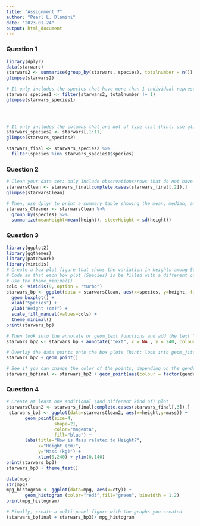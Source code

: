 ```yaml
---
title: "Assignment 7"
author: "Pearl L. Dlamini"
date: "2023-01-24"
output: html_document
---
```

### Question 1
```r
library(dplyr)
data(starwars)
starwars2 <- summarise(group_by(starwars, species), totalnumber = n())
glimpse(starwars2)

# It only includes the species that have more than 1 individual represented in the data set. 
starwars_species1 <- filter(starwars2, totalnumber != 1)
glimpse(starwars_species1)


  

# It only includes the columns that are not of type list (hint: use glimpse to check)
starwars_species2 <- starwars[,1:11]
glimpse(starwars_species2)

starwars_final <- starwars_species2 %>%
  filter(species %in% starwars_species1$species)
```
### Question 2
```r
# Clean your data set: only include observations/rows that do not have an NA in the height column
starwarsClean <- starwars_final[complete.cases(starwars_final[,2]),]
glimpse(starwarsClean)

# Then, use dplyr to print a summary table showing the mean, median, and standard deviation of height for each species.
starwars_Cleaner <- starwarsClean %>%
  group_by(species) %>%
  summarize(meanHeight=mean(height), stdevHeight = sd(height))

```
### Question 3
```r
library(ggplot2)
library(ggthemes)
library(patchwork)
library(viridis)
# Create a box plot figure that shows the variation in heights among Star Wars species. 
# Code so that each box plot (Species) is be filled with a different color. 
# Use the theme_minimal()
cols <- viridis(9, option = "turbo")
starwars_bp <- ggplot(data = starwarsClean, aes(x=species, y=height, fill=species)) +
  geom_boxplot() +
  xlab("Species") +
  ylab("Height (cm)") +
  scale_fill_manual(values=cols) +
  theme_minimal()
print(starwars_bp)

# Then look into the annotate or geom_text functions and add the text “p=1.2E-0.5” to the top right corner.
starwars_bp2 <- starwars_bp + annotate("text", x = NA , y = 240, colour = "blue", size = 3, label = "p=1.25E-0.5")

# Overlay the data points onto the box plots (hint: look into geom_jitter or geom_point). 
starwars_bp2 + geom_point()

# See if you can change the color of the points, depending on the gender or sex variables.
starwars_bpfinal <- starwars_bp2 + geom_point(aes(colour = factor(gender)))
```
### Question 4
```r
# Create at least one additional (and different kind of) plot
starwarsClean2 <- starwars_final[complete.cases(starwars_final[,3]),]
 starwars_bp3 <- ggplot(data=starwarsClean2, aes(x=height,y=mass)) + 
       geom_point(size=4,
                  shape=21,
                  color="magenta",
                  fill="blue") +
       labs(title="How is Mass related to Height?",
            x="Height (cm)",
            y="Mass (kg)") +
            xlim(0,240) + ylim(0,140)
print(starwars_bp3)
starwars_bp3 + theme_test()

data(mpg)
str(mpg)
mpg_histogram <- ggplot(data=mpg, aes(x=cty)) + 
       geom_histogram (color="red3",fill="green", binwidth = 1.2)
print(mpg_histogram)

# Finally, create a multi-panel figure with the graphs you created   
(starwars_bpfinal + starwars_bp3)/ mpg_histogram
        
```

